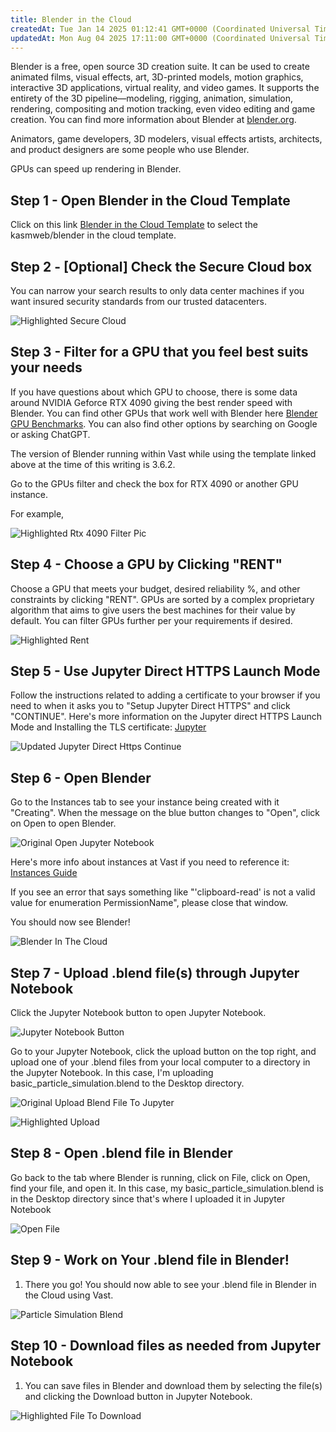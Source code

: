 ```yaml
---
title: Blender in the Cloud
createdAt: Tue Jan 14 2025 01:12:41 GMT+0000 (Coordinated Universal Time)
updatedAt: Mon Aug 04 2025 17:11:00 GMT+0000 (Coordinated Universal Time)
---
```


Blender is a free, open source 3D creation suite. It can be used to create animated films, visual effects, art, 3D-printed models, motion graphics, interactive 3D applications, virtual reality, and video games. It supports the entirety of the 3D pipeline—modeling, rigging, animation, simulation, rendering, compositing and motion tracking, even video editing and game creation. You can find more information about Blender at [blender.org](https://www.blender.org/).

Animators, game developers, 3D modelers, visual effects artists, architects, and product designers are some people who use Blender.

GPUs can speed up rendering in Blender.

## Step 1 - Open Blender in the Cloud Template

Click on this link [Blender in the Cloud Template](https://cloud.vast.ai?ref_id=142678\&template_id=5846e4535b1ff5db56024c1c0711a0ce) to select the kasmweb/blender in the cloud template.

## Step 2 - \[Optional] Check the Secure Cloud box

You can narrow your search results to only data center machines if you want insured security standards from our trusted datacenters.

![Highlighted Secure Cloud](https://vast.ai/uploads/highlighted_secure_cloud.png "Highlighted Secure Cloud")

## Step 3 - Filter for a GPU that you feel best suits your needs

If you have questions about which GPU to choose, there is some data around NVIDIA Geforce RTX 4090 giving the best render speed with Blender. You can find other GPUs that work well with Blender here [Blender GPU Benchmarks](https://opendata.blender.org/benchmarks/query/?group_by=device_name\&blender_version=3.6.0). You can also find other options by searching on Google or asking ChatGPT.

The version of Blender running within Vast while using the template linked above at the time of this writing is 3.6.2.

Go to the GPUs filter and check the box for RTX 4090 or another GPU instance.

For example,

![Highlighted Rtx 4090 Filter Pic](https://vast.ai/uploads/highlighted_rtx_4090_filter_pic.png "Highlighted Rtx 4090 Filter Pic")

## Step 4 - Choose a GPU by Clicking "RENT"

Choose a GPU that meets your budget, desired reliability %, and other constraints by clicking "RENT". GPUs are sorted by a complex proprietary algorithm that aims to give users the best machines for their value by default.
You can filter GPUs further per your requirements if desired.

![Highlighted Rent](https://vast.ai/uploads/highlighted_rent.png "Highlighted Rent")

## Step 5 - Use Jupyter Direct HTTPS Launch Mode

Follow the instructions related to adding a certificate to your browser if you need to when it asks you to "Setup Jupyter Direct HTTPS" and click "CONTINUE". Here's more information on the Jupyter direct HTTPS Launch Mode and Installing the TLS certificate: [Jupyter]()&#x20;

![Updated Jupyter Direct Https Continue](https://vast.ai/uploads/updated_jupyter_direct_https_continue.png "Updated Jupyter Direct Https Continue")

## Step 6 - Open Blender

Go to the Instances tab to see your instance being created with it "Creating". When the message on the blue button changes to "Open", click on Open to open Blender.

![Original Open Jupyter Notebook](https://vast.ai/uploads/original_open_jupyter_notebook.png "Original Open Jupyter Notebook")

Here's more info about instances at Vast if you need to reference it: [Instances Guide]()&#x20;

If you see an error that says something like "'clipboard-read' is not a valid value for enumeration PermissionName", please close that window.

You should now see Blender!


![Blender In The Cloud](https://vast.ai/uploads/blender_in_the_cloud.png "Blender In The Cloud")

## Step 7 - Upload .blend file(s) through Jupyter Notebook

Click the Jupyter Notebook button to open Jupyter Notebook.


![Jupyter Notebook Button](https://vast.ai/uploads/jupyter_notebook_button.png "Jupyter Notebook Button")

Go to your Jupyter Notebook, click the upload button on the top right, and upload one of your .blend files from your local computer to a directory in the Jupyter Notebook.
In this case, I'm uploading basic\_particle\_simulation.blend to the Desktop directory.




![Original Upload Blend File To Jupyter](https://vast.ai/uploads/original_upload_blend_file_to_jupyter.png "Original Upload Blend File To Jupyter")

![Highlighted Upload](https://vast.ai/uploads/highlighted_upload.png "Highlighted Upload")

## Step 8 - Open .blend file in Blender

Go back to the tab where Blender is running, click on File, click on Open, find your file, and open it. In this case, my basic\_particle\_simulation.blend is in the Desktop directory since that's where I uploaded it in Jupyter Notebook

![Open File](https://vast.ai/uploads/open_file.png "Open File")

## Step 9 - Work on Your .blend file in Blender!

1. There you go! You should now able to see your .blend file in Blender in the Cloud using Vast.

![Particle Simulation Blend](https://vast.ai/uploads/particle_simulation_blend.png "Particle Simulation Blend")

## Step 10 - Download files as needed from Jupyter Notebook

1. You can save files in Blender and download them by selecting the file(s) and clicking the Download button in Jupyter Notebook.

![Highlighted File To Download](https://vast.ai/uploads/highlighted_file_to_download.png "Highlighted File To Download")

